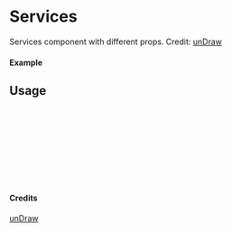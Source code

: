 
<Meta of={Services} title="unDraw/Services" />

# Services

Services component with different props.
Credit: [unDraw](https://undraw.co/illustrations)

#### Example

<Canvas of={Services.Primary} />

## Usage

```ts
import { Services } from "yadl-ui";

const Example = () => {
  return (
      <Services />
  );
};

export default Example;
```

#### Credits
[unDraw](https://undraw.co/illustrations)
